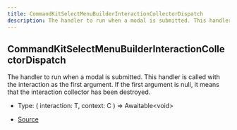 ```yaml
---
title: CommandKitSelectMenuBuilderInteractionCollectorDispatch
description: The handler to run when a modal is submitted. This handler is called with the interaction as the first argument. If the first argument is null, it means that the interaction collector has been destroyed.
---
```


## CommandKitSelectMenuBuilderInteractionCollectorDispatch

The handler to run when a modal is submitted. This handler is called with the interaction as the first argument.
If the first argument is null, it means that the interaction collector has been destroyed.

- Type: (
  interaction: T,
  context: C
) => Awaitable\<void>

- [Source](https://github.com/underctrl-io/commandkit/blob/141d1404ab18a8e659209a0fab65466bf3b6dd85/packages/commandkit/src/components/v1/select-menu/common.ts#L23)